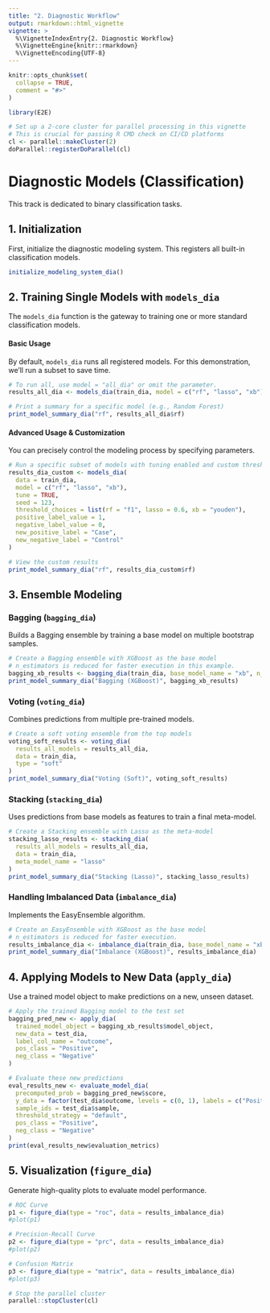 ```yaml
---
title: "2. Diagnostic Workflow"
output: rmarkdown::html_vignette
vignette: >
  %\VignetteIndexEntry{2. Diagnostic Workflow}
  %\VignetteEngine{knitr::rmarkdown}
  %\VignetteEncoding{UTF-8}
---
```


```r
knitr::opts_chunk$set(
  collapse = TRUE,
  comment = "#>"
)
```

```r
library(E2E)
```

```r
# Set up a 2-core cluster for parallel processing in this vignette
# This is crucial for passing R CMD check on CI/CD platforms
cl <- parallel::makeCluster(2)
doParallel::registerDoParallel(cl)
```

# Diagnostic Models (Classification)

This track is dedicated to binary classification tasks.

## 1. Initialization

First, initialize the diagnostic modeling system. This registers all built-in classification models.

```r
initialize_modeling_system_dia()
```

## 2. Training Single Models with `models_dia`

The `models_dia` function is the gateway to training one or more standard classification models.

#### Basic Usage

By default, `models_dia` runs all registered models. For this demonstration, we'll run a subset to save time.

```r
# To run all, use model = "all_dia" or omit the parameter.
results_all_dia <- models_dia(train_dia, model = c("rf", "lasso", "xb"))

# Print a summary for a specific model (e.g., Random Forest)
print_model_summary_dia("rf", results_all_dia$rf)
```

#### Advanced Usage & Customization

You can precisely control the modeling process by specifying parameters.

```r
# Run a specific subset of models with tuning enabled and custom thresholds
results_dia_custom <- models_dia(
  data = train_dia,
  model = c("rf", "lasso", "xb"),
  tune = TRUE,
  seed = 123,
  threshold_choices = list(rf = "f1", lasso = 0.6, xb = "youden"),
  positive_label_value = 1,
  negative_label_value = 0,
  new_positive_label = "Case",
  new_negative_label = "Control"
)

# View the custom results
print_model_summary_dia("rf", results_dia_custom$rf)
```

## 3. Ensemble Modeling

### Bagging (`bagging_dia`)

Builds a Bagging ensemble by training a base model on multiple bootstrap samples.

```r
# Create a Bagging ensemble with XGBoost as the base model
# n_estimators is reduced for faster execution in this example.
bagging_xb_results <- bagging_dia(train_dia, base_model_name = "xb", n_estimators = 5)
print_model_summary_dia("Bagging (XGBoost)", bagging_xb_results)
```

### Voting (`voting_dia`)

Combines predictions from multiple pre-trained models.

```r
# Create a soft voting ensemble from the top models
voting_soft_results <- voting_dia(
  results_all_models = results_all_dia,
  data = train_dia,
  type = "soft"
)
print_model_summary_dia("Voting (Soft)", voting_soft_results)
```

### Stacking (`stacking_dia`)

Uses predictions from base models as features to train a final meta-model.

```r
# Create a Stacking ensemble with Lasso as the meta-model
stacking_lasso_results <- stacking_dia(
  results_all_models = results_all_dia,
  data = train_dia,
  meta_model_name = "lasso"
)
print_model_summary_dia("Stacking (Lasso)", stacking_lasso_results)
```

### Handling Imbalanced Data (`imbalance_dia`)

Implements the EasyEnsemble algorithm.

```r
# Create an EasyEnsemble with XGBoost as the base model
# n_estimators is reduced for faster execution.
results_imbalance_dia <- imbalance_dia(train_dia, base_model_name = "xb", n_estimators = 5, seed = 123)
print_model_summary_dia("Imbalance (XGBoost)", results_imbalance_dia)
```

## 4. Applying Models to New Data (`apply_dia`)

Use a trained model object to make predictions on a new, unseen dataset.

```r
# Apply the trained Bagging model to the test set
bagging_pred_new <- apply_dia(
  trained_model_object = bagging_xb_results$model_object,
  new_data = test_dia,
  label_col_name = "outcome",
  pos_class = "Positive",
  neg_class = "Negative"
)

# Evaluate these new predictions
eval_results_new <- evaluate_model_dia(
  precomputed_prob = bagging_pred_new$score,
  y_data = factor(test_dia$outcome, levels = c(0, 1), labels = c("Positive", "Negative")),
  sample_ids = test_dia$sample,
  threshold_strategy = "default",
  pos_class = "Positive",
  neg_class = "Negative"
)
print(eval_results_new$evaluation_metrics)
```


## 5. Visualization (`figure_dia`)

Generate high-quality plots to evaluate model performance.

```r
# ROC Curve
p1 <- figure_dia(type = "roc", data = results_imbalance_dia)
#plot(p1)

# Precision-Recall Curve
p2 <- figure_dia(type = "prc", data = results_imbalance_dia)
#plot(p2)

# Confusion Matrix
p3 <- figure_dia(type = "matrix", data = results_imbalance_dia)
#plot(p3)
```


```r
# Stop the parallel cluster
parallel::stopCluster(cl)
```
